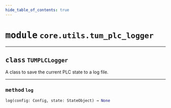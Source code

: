 ```yaml
---
hide_table_of_contents: true
---
```


<!-- markdownlint-disable -->

# <kbd>module</kbd> `core.utils.tum_plc_logger`






---

## <kbd>class</kbd> `TUMPLCLogger`
A class to save the current PLC state to a log file. 




---

### <kbd>method</kbd> `log`

```python
log(config: Config, state: StateObject) → None
```






